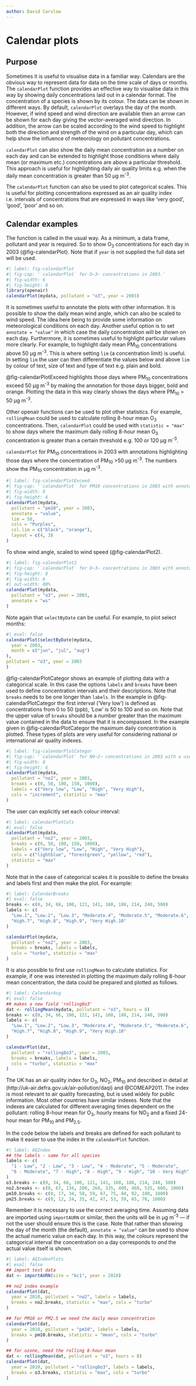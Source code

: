 ```yaml
---
author: David Carslaw
---
```


# Calendar plots {#sec-calendarPlot}

## Purpose

Sometimes it is useful to visualise data in a familiar way. Calendars are the obvious way to represent data for data on the time scale of days or months. The `calendarPlot` function provides an effective way to visualise data in this way by showing daily concentrations laid out in a calendar format. The concentration of a species is shown by its colour. The data can be shown in different ways. By default, `calendarPlot` overlays the day of the month. However, if wind speed and wind direction are available then an arrow can be shown for each day giving the vector-averaged wind direction. In addition, the arrow can be scaled according to the wind speed to highlight both the direction and strength of the wind on a particular day, which can help show the influence of meteorology on pollutant concentrations.

`calendarPlot` can also show the daily mean concentration as a number on each day and can be extended to highlight those conditions where daily mean (or maximum etc.) concentrations are above a particular threshold. This approach is useful for highlighting daily air quality limits e.g. when the daily mean concentration is greater than 50 μg m^-3^.

The `calendarPlot` function can also be used to plot categorical scales. This is useful for plotting concentrations expressed as an air quality index i.e. intervals of concentrations that are expressed in ways like 'very good', 'good', 'poor' and so on.

## Calendar examples

The function is called in the usual way. As a minimum, a data frame, pollutant and year is required. So to show O~3~ concentrations for each day in 2003 (@fig-calendarPlot). Note that if `year` is not supplied the full data set will be used.

```r
#| label: fig-calendarPlot
#| fig-cap: '`calendarPlot` for O~3~ concentrations in 2003.'
#| fig-width: 6
#| fig-height: 8
library(openair)
calendarPlot(mydata, pollutant = "o3", year = 2003)
```

It is sometimes useful to annotate the plots with other information. It is possible to show the daily mean wind angle, which can also be scaled to wind speed. The idea here being to provide some information on meteorological conditions on each day. Another useful option is to set `annotate = "value"` in which case the daily concentration will be shown on each day. Furthermore, it is sometimes useful to highlight particular values more clearly. For example, to highlight daily mean PM~10~ concentrations above 50 μg m^-3^. This is where setting `lim` (a concentration limit) is useful. In setting `lim` the user can then differentiate the values below and above `lim` by colour of text, size of text and type of text e.g. plain and bold.

@fig-calendarPlotExceed highlights those days where PM~10~ concentrations exceed 50 μg m^-3^ by making the annotation for those days bigger, bold and orange. Plotting the data in this way clearly shows the days where PM~10~ \> 50 μg m^-3^.

Other [openair]{.pkg} functions can be used to plot other statistics. For example, `rollingMean` could be used to calculate rolling 8-hour mean O~3~ concentrations. Then, `calendarPlot` could be used with `statistic = "max"` to show days where the maximum daily rolling 8-hour mean O~3~ concentration is greater than a certain threshold e.g. 100 or 120 μg m^-3^.

`calendarPlot` for PM~10~ concentrations in 2003 with annotations highlighting those days where the concentration of PM~10~ \>50 μg m^-3^. The numbers show the PM~10~ concentration in μg m^-3^.

```r
#| label: fig-calendarPlotExceed
#| fig-cap: '`calendarPlot` for PM10 concentrations in 2003 with annotations highlighting those days where the concentration of PM~10~ >50 μg m^-3^. The numbers show the PM~10~ concentration in μg m^-3^.'
#| fig-width: 8
#| fig-height: 6
calendarPlot(mydata,
  pollutant = "pm10", year = 2003,
  annotate = "value",
  lim = 50,
  cols = "Purples",
  col.lim = c("black", "orange"),
  layout = c(4, 3)
)
```

To show wind angle, scaled to wind speed (@fig-calendarPlot2).

```r
#| label: fig-calendarPlot2
#| fig-cap: '`calendarPlot` for O~3~ concentrations in 2003 with annotations showing wind angle scaled to wind speed i.e. the longer the arrow, the higher the wind speed. It shows for example high O~3~ concentrations on the 17 and 18th of April were associated with strong north-easterly winds.'
#| fig-height: 8
#| fig-width: 6
#| out-width: 80%
calendarPlot(mydata,
  pollutant = "o3", year = 2003,
  annotate = "ws"
)
```

Note again that `selectByDate` can be useful. For example, to plot select months:

```r
#| eval: false
calendarPlot(selectByDate(mydata,
  year = 2003,
  month = c("jun", "jul", "aug")
),
pollutant = "o3", year = 2003
)
```

@fig-calendarPlotCategor shows an example of plotting data with a categorical scale. In this case the options `labels` and `breaks` have been used to define concentration intervals and their descriptions. Note that `breaks` needs to be one longer than `labels`. In the example in @fig-calendarPlotCategor the first interval ('Very low') is defined as concentrations from 0 to 50 (ppb), 'Low' is 50 to 100 and so on. Note that the upper value of `breaks` should be a number greater than the maximum value contained in the data to ensure that it is encompassed. In the example given in @fig-calendarPlotCategor the maximum daily concentration is plotted. These types of plots are very useful for considering national or international air quality indexes.

```r
#| label: fig-calendarPlotCategor
#| fig-cap: '`calendarPlot` for NO~2~ concentrations in 2003 with a user-defined categorical scale.'
#| fig-width: 8
#| fig-height: 6
calendarPlot(mydata,
  pollutant = "no2", year = 2003,
  breaks = c(0, 50, 100, 150, 1000),
  labels = c("Very low", "Low", "High", "Very High"),
  cols = "increment", statistic = "max"
)
```

The user can explicitly set each colour interval:

```r
#| label: calendarPlotCols
#| eval: false
calendarPlot(mydata,
  pollutant = "no2", year = 2003,
  breaks = c(0, 50, 100, 150, 1000),
  labels = c("Very low", "Low", "High", "Very High"),
  cols = c("lightblue", "forestgreen", "yellow", "red"),
  statistic = "max"
)
```

Note that in the case of categorical scales it is possible to define the breaks and labels first and then make the plot. For example:

```r
#| label: CalendarBreaks
#| eval: false
breaks <- c(0, 34, 66, 100, 121, 141, 160, 188, 214, 240, 500)
labels <- c(
  "Low.1", "Low.2", "Low.3", "Moderate.4", "Moderate.5", "Moderate.6",
  "High.7", "High.8", "High.9", "Very High.10"
)

calendarPlot(mydata,
  pollutant = "no2", year = 2003,
  breaks = breaks, labels = labels,
  cols = "turbo", statistic = "max"
)
```

It is also possible to first use `rollingMean` to calculate statistics. For example, if one was interested in plotting the maximum daily rolling 8-hour mean concentration, the data could be prepared and plotted as follows.

```r
#| label: CalendarAvg
#| eval: false
## makes a new field 'rolling8o3'
dat <- rollingMean(mydata, pollutant = "o3", hours = 8)
breaks <- c(0, 34, 66, 100, 121, 141, 160, 188, 214, 240, 500)
labels <- c(
  "Low.1", "Low.2", "Low.3", "Moderate.4", "Moderate.5", "Moderate.6",
  "High.7", "High.8", "High.9", "Very High.10"
)

calendarPlot(dat,
  pollutant = "rolling8o3", year = 2003,
  breaks = breaks, labels = labels,
  cols = "turbo", statistic = "max"
)
```

The UK has an air quality index for O~3~, NO~2~, PM~10~ and \pmtwo described in detail at (http://uk-air.defra.gov.uk/air-pollution/daqi) and @COMEAP2011. The index is most relevant to air quality forecasting, but is used widely for public information. Most other countries have similar indexes. Note that the indexes are calculated for different averaging times dependent on the pollutant: rolling 8-hour mean for O~3~, hourly means for NO~2~ and a fixed 24-hour mean for PM~10~ and PM~2.5~.

In the code below the labels and breaks are defined for each pollutant to make it easier to use the index in the `calendarPlot` function.

```r
#| label: AQIndex
## the labels - same for all species
labels <- c(
  "1 - Low", "2 - Low", "3 - Low", "4 - Moderate", "5 - Moderate",
  "6 - Moderate", "7 - High", "8 - High", "9 - High", "10 - Very High"
)
o3.breaks <- c(0, 34, 66, 100, 121, 141, 160, 188, 214, 240, 500)
no2.breaks <- c(0, 67, 134, 200, 268, 335, 400, 468, 535, 600, 1000)
pm10.breaks <- c(0, 17, 34, 50, 59, 67, 75, 84, 92, 100, 1000)
pm25.breaks <- c(0, 12, 24, 35, 42, 47, 53, 59, 65, 70, 1000)
```

Remember it is necessary to use the correct averaging time. Assuming data are imported using `importAURN` or similar, then the units will be in μg m^-3^ --- if not the user should ensure this is the case. Note that rather than showing the day of the month (the default), `annotate = "value"` can be used to show the actual numeric value on each day. In this way, the colours represent the categorical interval the concentration on a day corresponds to *and* the actual value itself is shown.

```r
#| label: AQIndexPlots
#| eval: false
## import test data
dat <- importAURN(site = "kc1", year = 2010)

## no2 index example
calendarPlot(dat,
  year = 2010, pollutant = "no2", labels = labels,
  breaks = no2.breaks, statistic = "max", cols = "turbo"
)

## for PM10 or PM2.5 we need the daily mean concentration
calendarPlot(dat,
  year = 2010, pollutant = "pm10", labels = labels,
  breaks = pm10.breaks, statistic = "mean", cols = "turbo"
)

## for ozone, need the rolling 8-hour mean
dat <- rollingMean(dat, pollutant = "o3", hours = 8)
calendarPlot(dat,
  year = 2010, pollutant = "rolling8o3", labels = labels,
  breaks = o3.breaks, statistic = "max", cols = "turbo"
)
```
